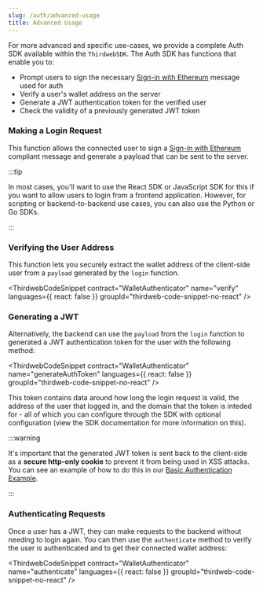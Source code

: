 ```yaml
---
slug: /auth/advanced-usage
title: Advanced Usage
---
```



For more advanced and specific use-cases, we provide a complete Auth SDK available within the `ThirdwebSDK`. The Auth SDK has functions that enable you to:

- Prompt users to sign the necessary [Sign-in with Ethereum](https://eips.ethereum.org/EIPS/eip-4361) message used for auth
- Verify a user's wallet address on the server
- Generate a JWT authentication token for the verified user
- Check the validity of a previously generated JWT token

### Making a Login Request

This function allows the connected user to sign a [Sign-in with Ethereum](https://eips.ethereum.org/EIPS/eip-4361) compliant message and generate a payload that can be sent to the server.

:::tip

In most cases, you'll want to use the React SDK or JavaScript SDK for this if you want to allow users to login from a frontend application. However, for scripting or backend-to-backend use cases, you can also use the Python or Go SDKs.

:::

<ThirdwebCodeSnippet contract="WalletAuthenticator" name="login" />

### Verifying the User Address

This function lets you securely extract the wallet address of the client-side user from a `payload` generated by the `login` function.

<ThirdwebCodeSnippet
  contract="WalletAuthenticator"
  name="verify"
  languages={{ react: false }}
  groupId="thirdweb-code-snippet-no-react"
/>

### Generating a JWT

Alternatively, the backend can use the `payload` from the `login` function to generated a JWT authentication token for the user with the following method:

<ThirdwebCodeSnippet
  contract="WalletAuthenticator"
  name="generateAuthToken"
  languages={{ react: false }}
  groupId="thirdweb-code-snippet-no-react"
/>

This token contains data around how long the login request is valid, the address of the user that logged in, and the domain that the token is inteded for - all of which you can configure through the SDK with optional configuration (view the SDK documentation for more information on this).

:::warning

It's important that the generated JWT token is sent back to the client-side as a **secure http-only cookie** to prevent it from being used in XSS attacks. You can see an example of how to do this in our [Basic Authentication Example](https://github.com/thirdweb-example/login-with-wallet/blob/2ecbf412fdb9888a1f3027ba6ff737b735e8cfb3/pages/api/login.tsx#L37).

:::

### Authenticating Requests

Once a user has a JWT, they can make requests to the backend without needing to login again. You can then use the `authenticate` method to verify the user is authenticated and to get their connected wallet address:

<ThirdwebCodeSnippet
  contract="WalletAuthenticator"
  name="authenticate"
  languages={{ react: false }}
  groupId="thirdweb-code-snippet-no-react"
/>
